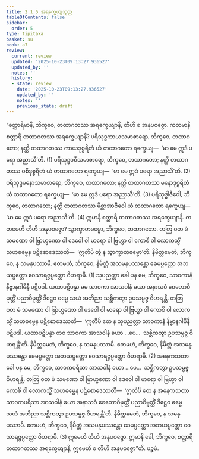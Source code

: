 ```yaml
---
title: 2.1.5 အရက္ခေယျသုတ္တ
tableOfContents: false
sidebar:
  order: 5
type: tipitaka
basket: su
book: a7
review:
  current: review
  updated: '2025-10-23T09:13:27.936527'
  updated_by: ''
  notes: ''
  history:
  - state: review
    date: '2025-10-23T09:13:27.936527'
    updated_by: ''
    notes: ''
    previous_state: draft
---
```



<ReviewStatus review={frontmatter.review} showDetails={true} />

<HypothesisAnnotation frontmatter={frontmatter} />

<DynamicBreadcrumb />

<Division number="58" book="a7" e="ch" v="16" p="459">

<Paragraph number="370" book="a7">
“စတ္တာရိမာနိ, ဘိက္ခဝေ, တထာဂတဿ အရက္ခေယျာနိ, တီဟိ စ အနုပဝဇ္ဇော. ကတမာနိ စတ္တာရိ တထာဂတဿ အရက္ခေယျာနိ? ပရိသုဒ္ဓကာယသမာစာရော, ဘိက္ခဝေ, တထာဂတော; နတ္ထိ တထာဂတဿ ကာယဒုစ္စရိတံ ယံ တထာဂတော ရက္ခေယျ—  ‘မာ မေ ဣဒံ ပရော အညာသီ’တိ. (1)
</Paragraph>

<Paragraph number="371" book="a7">
ပရိသုဒ္ဓဝစီသမာစာရော, ဘိက္ခဝေ, တထာဂတော; နတ္ထိ တထာဂတဿ ဝစီဒုစ္စရိတံ ယံ တထာဂတော ရက္ခေယျ—  ‘မာ မေ ဣဒံ ပရော အညာသီ’တိ. (2)
</Paragraph>

<Paragraph number="372" book="a7">
ပရိသုဒ္ဓမနောသမာစာရော, ဘိက္ခဝေ, တထာဂတော; နတ္ထိ တထာဂတဿ မနောဒုစ္စရိတံ ယံ တထာဂတော ရက္ခေယျ—  ‘မာ မေ ဣဒံ ပရော အညာသီ’တိ. (3)
</Paragraph>

<Paragraph number="373" book="a7">
ပရိသုဒ္ဓါဇီဝေါ, ဘိက္ခဝေ, တထာဂတော; နတ္ထိ တထာဂတဿ မိစ္ဆာအာဇီဝေါ ယံ တထာဂတော ရက္ခေယျ—  ‘မာ မေ ဣဒံ ပရော အညာသီ’တိ. (4)
</Paragraph>

<Paragraph number="374" book="a7">
ဣမာနိ စတ္တာရိ တထာဂတဿ အရက္ခေယျာနိ.
</Paragraph>

<Paragraph number="375" book="a7">
ကတမေဟိ တီဟိ အနုပဝဇ္ဇော? သွာက္ခာတဓမ္မော, ဘိက္ခဝေ, တထာဂတော. တတြ ဝတ မံ သမဏော ဝါ ဗြာဟ္မဏော ဝါ ဒေဝေါ ဝါ မာရော ဝါ ဗြဟ္မာ ဝါ ကောစိ ဝါ လောကသ္မိံ သဟဓမ္မေန ပဋိစောဒေဿတိ—  ‘ဣတိပိ တွံ န သွာက္ခာတဓမ္မော’တိ. နိမိတ္တမေတံ, ဘိက္ခဝေ, န သမနုပဿာမိ. ဧတမဟံ, ဘိက္ခဝေ, နိမိတ္တံ အသမနုပဿန္တော ခေမပ္ပတ္တော အဘယပ္ပတ္တော ဝေသာရဇ္ဇပ္ပတ္တော ဝိဟရာမိ. (1)
</Paragraph>

<Paragraph number="376" book="a7">
သုပညတ္တာ ခေါ ပန မေ, ဘိက္ခဝေ, သာဝကာနံ နိဗ္ဗာနဂါမိနီ ပဋိပဒါ. ယထာပဋိပန္နာ မမ သာဝကာ အာသဝါနံ ခယာ အနာသဝံ စေတောဝိမုတ္တိံ ပညာဝိမုတ္တိံ ဒိဋ္ဌေဝ ဓမ္မေ သယံ အဘိညာ သစ္ဆိကတွာ ဥပသမ္ပဇ္ဇ ဝိဟရန္တိ. တတြ ဝတ မံ သမဏော ဝါ ဗြာဟ္မဏော ဝါ ဒေဝေါ ဝါ မာရော ဝါ ဗြဟ္မာ ဝါ ကောစိ ဝါ လောကသ္မိံ သဟဓမ္မေန ပဋိစောဒေဿတိ—  ‘ဣတိပိ တေ န သုပညတ္တာ သာဝကာနံ နိဗ္ဗာနဂါမိနီ ပဋိပဒါ. ယထာပဋိပန္နာ တဝ သာဝကာ အာသဝါနံ ခယာ …ပေ…  သစ္ဆိကတွာ ဥပသမ္ပဇ္ဇ ဝိဟရန္တီ’တိ. နိမိတ္တမေတံ, ဘိက္ခဝေ, န သမနုပဿာမိ. ဧတမဟံ, ဘိက္ခဝေ, နိမိတ္တံ အသမနုပဿန္တော ခေမပ္ပတ္တော အဘယပ္ပတ္တော ဝေသာရဇ္ဇပ္ပတ္တော ဝိဟရာမိ. (2)
</Paragraph>

<Paragraph number="377" book="a7">
အနေကသတာ ခေါ ပန မေ, ဘိက္ခဝေ, သာဝကပရိသာ အာသဝါနံ ခယာ …ပေ…  သစ္ဆိကတွာ ဥပသမ္ပဇ္ဇ ဝိဟရန္တိ. တတြ ဝတ မံ သမဏော ဝါ ဗြာဟ္မဏော ဝါ ဒေဝေါ ဝါ မာရော ဝါ ဗြဟ္မာ ဝါ ကောစိ ဝါ လောကသ္မိံ သဟဓမ္မေန ပဋိစောဒေဿတိ—  ‘ဣတိပိ တေ န အနေကသတာ သာဝကပရိသာ အာသဝါနံ ခယာ အနာသဝံ စေတောဝိမုတ္တိံ ပညာဝိမုတ္တိံ ဒိဋ္ဌေဝ ဓမ္မေ သယံ အဘိညာ သစ္ဆိကတွာ ဥပသမ္ပဇ္ဇ ဝိဟရန္တီ’တိ. နိမိတ္တမေတံ, ဘိက္ခဝေ, န သမနုပဿာမိ. ဧတမဟံ, ဘိက္ခဝေ, နိမိတ္တံ အသမနုပဿန္တော ခေမပ္ပတ္တော အဘယပ္ပတ္တော ဝေသာရဇ္ဇပ္ပတ္တော ဝိဟရာမိ. (3)
</Paragraph>

<Paragraph number="378" book="a7">
ဣမေဟိ တီဟိ အနုပဝဇ္ဇော.
</Paragraph>

<Paragraph number="379" book="a7">
ဣမာနိ ခေါ, ဘိက္ခဝေ, စတ္တာရိ တထာဂတဿ အရက္ခေယျာနိ, ဣမေဟိ စ တီဟိ အနုပဝဇ္ဇော”တိ.

</Paragraph>
</Division>

<Paragraph number="380" type="center" book="a7">
ပဉ္စမံ.
</Paragraph>